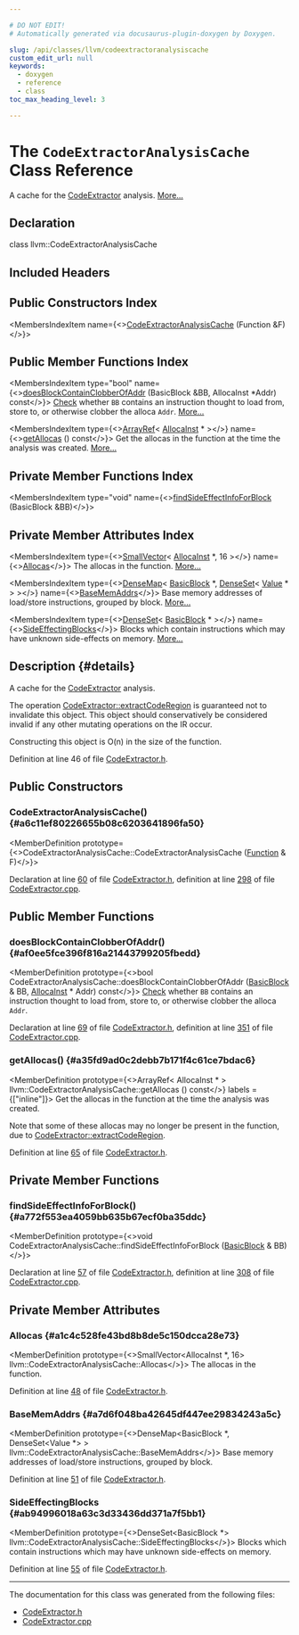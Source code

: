 ```yaml
---

# DO NOT EDIT!
# Automatically generated via docusaurus-plugin-doxygen by Doxygen.

slug: /api/classes/llvm/codeextractoranalysiscache
custom_edit_url: null
keywords:
  - doxygen
  - reference
  - class
toc_max_heading_level: 3

---
```





# The `CodeExtractorAnalysisCache` Class Reference

<DoxygenPage pluginConfig={pluginConfig}>

A cache for the <a href="/docs/api/classes/llvm/codeextractor">CodeExtractor</a> analysis. <a href="#details">More...</a>

## Declaration

<CodeBlock>class llvm::CodeExtractorAnalysisCache</CodeBlock>

## Included Headers

<IncludesList>
<IncludesListItem
  filePath="llvm/Transforms/Utils/CodeExtractor.h"
  permalink="/docs/api/files/include/include/llvm/include/llvm/transforms/include/llvm/transforms/utils/codeextractor-h"
  isLocal="true" />
</IncludesList>

## Public Constructors Index

<MembersIndex>

<MembersIndexItem
  name={<><a href="#a6c11ef80226655b08c6203641896fa50">CodeExtractorAnalysisCache</a> (Function &amp;F)</>}>
</MembersIndexItem>

</MembersIndex>

## Public Member Functions Index

<MembersIndex>

<MembersIndexItem
  type="bool"
  name={<><a href="#af0ee5fce396f816a21443799205fbedd">doesBlockContainClobberOfAddr</a> (BasicBlock &amp;BB, AllocaInst &#42;Addr) const</>}>
<a href="/docs/api/namespaces/llvm/check">Check</a> whether <code>BB</code> contains an instruction thought to load from, store to, or otherwise clobber the alloca <code>Addr</code>. <a href="#af0ee5fce396f816a21443799205fbedd">More...</a>
</MembersIndexItem>

<MembersIndexItem
  type={<><a href="/docs/api/classes/llvm/arrayref">ArrayRef</a>&lt; <a href="/docs/api/classes/llvm/allocainst">AllocaInst</a> &#42; &gt;</>}
  name={<><a href="#a35fd9ad0c2debb7b171f4c61ce7bdac6">getAllocas</a> () const</>}>
Get the allocas in the function at the time the analysis was created. <a href="#a35fd9ad0c2debb7b171f4c61ce7bdac6">More...</a>
</MembersIndexItem>

</MembersIndex>

## Private Member Functions Index

<MembersIndex>

<MembersIndexItem
  type="void"
  name={<><a href="#a772f553ea4059bb635b67ecf0ba35ddc">findSideEffectInfoForBlock</a> (BasicBlock &amp;BB)</>}>
</MembersIndexItem>

</MembersIndex>

## Private Member Attributes Index

<MembersIndex>

<MembersIndexItem
  type={<><a href="/docs/api/classes/llvm/smallvector">SmallVector</a>&lt; <a href="/docs/api/classes/llvm/allocainst">AllocaInst</a> &#42;, 16 &gt;</>}
  name={<><a href="#a1c4c528fe43bd8b8de5c150dcca28e73">Allocas</a></>}>
The allocas in the function. <a href="#a1c4c528fe43bd8b8de5c150dcca28e73">More...</a>
</MembersIndexItem>

<MembersIndexItem
  type={<><a href="/docs/api/classes/llvm/densemap">DenseMap</a>&lt; <a href="/docs/api/classes/llvm/basicblock">BasicBlock</a> &#42;, <a href="/docs/api/classes/llvm/denseset">DenseSet</a>&lt; <a href="/docs/api/classes/llvm/value">Value</a> &#42; &gt; &gt;</>}
  name={<><a href="#a7d6f048ba42645df447ee29834243a5c">BaseMemAddrs</a></>}>
Base memory addresses of load/store instructions, grouped by block. <a href="#a7d6f048ba42645df447ee29834243a5c">More...</a>
</MembersIndexItem>

<MembersIndexItem
  type={<><a href="/docs/api/classes/llvm/denseset">DenseSet</a>&lt; <a href="/docs/api/classes/llvm/basicblock">BasicBlock</a> &#42; &gt;</>}
  name={<><a href="#ab94996018a63c3d33436dd371a7f5bb1">SideEffectingBlocks</a></>}>
Blocks which contain instructions which may have unknown side-effects on memory. <a href="#ab94996018a63c3d33436dd371a7f5bb1">More...</a>
</MembersIndexItem>

</MembersIndex>

## Description {#details}

A cache for the <a href="/docs/api/classes/llvm/codeextractor">CodeExtractor</a> analysis.

The operation <a href="/docs/api/classes/llvm/codeextractor/#a8561c48aa0b397c37f9e071dad7df392">CodeExtractor::extractCodeRegion</a> is guaranteed not to invalidate this object. This object should conservatively be considered invalid if any other mutating operations on the IR occur.

Constructing this object is O(n) in the size of the function.

Definition at line 46 of file <a href="/docs/api/files/include/include/llvm/include/llvm/transforms/include/llvm/transforms/utils/codeextractor-h">CodeExtractor.h</a>.

<SectionDefinition>

## Public Constructors

### CodeExtractorAnalysisCache() {#a6c11ef80226655b08c6203641896fa50}

<MemberDefinition
  prototype={<>CodeExtractorAnalysisCache::CodeExtractorAnalysisCache (<a href="/docs/api/classes/llvm/function">Function</a> &amp; F)</>}>

Declaration at line <a href="/docs/api/files/include/include/llvm/include/llvm/transforms/include/llvm/transforms/utils/codeextractor-h/#l00060">60</a> of file <a href="/docs/api/files/include/include/llvm/include/llvm/transforms/include/llvm/transforms/utils/codeextractor-h">CodeExtractor.h</a>, definition at line <a href="/docs/api/files/lib/lib/transforms/lib/transforms/utils/codeextractor-cpp/#l00298">298</a> of file <a href="/docs/api/files/lib/lib/transforms/lib/transforms/utils/codeextractor-cpp">CodeExtractor.cpp</a>.
</MemberDefinition>

</SectionDefinition>

<SectionDefinition>

## Public Member Functions

### doesBlockContainClobberOfAddr() {#af0ee5fce396f816a21443799205fbedd}

<MemberDefinition
  prototype={<>bool CodeExtractorAnalysisCache::doesBlockContainClobberOfAddr (<a href="/docs/api/classes/llvm/basicblock">BasicBlock</a> &amp; BB, <a href="/docs/api/classes/llvm/allocainst">AllocaInst</a> &#42; Addr) const</>}>
<a href="/docs/api/namespaces/llvm/check">Check</a> whether <code>BB</code> contains an instruction thought to load from, store to, or otherwise clobber the alloca <code>Addr</code>.

Declaration at line <a href="/docs/api/files/include/include/llvm/include/llvm/transforms/include/llvm/transforms/utils/codeextractor-h/#l00069">69</a> of file <a href="/docs/api/files/include/include/llvm/include/llvm/transforms/include/llvm/transforms/utils/codeextractor-h">CodeExtractor.h</a>, definition at line <a href="/docs/api/files/lib/lib/transforms/lib/transforms/utils/codeextractor-cpp/#l00351">351</a> of file <a href="/docs/api/files/lib/lib/transforms/lib/transforms/utils/codeextractor-cpp">CodeExtractor.cpp</a>.
</MemberDefinition>

### getAllocas() {#a35fd9ad0c2debb7b171f4c61ce7bdac6}

<MemberDefinition
  prototype={<>ArrayRef&lt; AllocaInst &#42; &gt; llvm::CodeExtractorAnalysisCache::getAllocas () const</>}
  labels = {["inline"]}>
Get the allocas in the function at the time the analysis was created.

Note that some of these allocas may no longer be present in the function, due to <a href="/docs/api/classes/llvm/codeextractor/#a8561c48aa0b397c37f9e071dad7df392">CodeExtractor::extractCodeRegion</a>.

Definition at line <a href="/docs/api/files/include/include/llvm/include/llvm/transforms/include/llvm/transforms/utils/codeextractor-h/#l00065">65</a> of file <a href="/docs/api/files/include/include/llvm/include/llvm/transforms/include/llvm/transforms/utils/codeextractor-h">CodeExtractor.h</a>.
</MemberDefinition>

</SectionDefinition>

<SectionDefinition>

## Private Member Functions

### findSideEffectInfoForBlock() {#a772f553ea4059bb635b67ecf0ba35ddc}

<MemberDefinition
  prototype={<>void CodeExtractorAnalysisCache::findSideEffectInfoForBlock (<a href="/docs/api/classes/llvm/basicblock">BasicBlock</a> &amp; BB)</>}>

Declaration at line <a href="/docs/api/files/include/include/llvm/include/llvm/transforms/include/llvm/transforms/utils/codeextractor-h/#l00057">57</a> of file <a href="/docs/api/files/include/include/llvm/include/llvm/transforms/include/llvm/transforms/utils/codeextractor-h">CodeExtractor.h</a>, definition at line <a href="/docs/api/files/lib/lib/transforms/lib/transforms/utils/codeextractor-cpp/#l00308">308</a> of file <a href="/docs/api/files/lib/lib/transforms/lib/transforms/utils/codeextractor-cpp">CodeExtractor.cpp</a>.
</MemberDefinition>

</SectionDefinition>

<SectionDefinition>

## Private Member Attributes

### Allocas {#a1c4c528fe43bd8b8de5c150dcca28e73}

<MemberDefinition
  prototype={<>SmallVector&lt;AllocaInst &#42;, 16&gt; llvm::CodeExtractorAnalysisCache::Allocas</>}>
The allocas in the function.

Definition at line <a href="/docs/api/files/include/include/llvm/include/llvm/transforms/include/llvm/transforms/utils/codeextractor-h/#l00048">48</a> of file <a href="/docs/api/files/include/include/llvm/include/llvm/transforms/include/llvm/transforms/utils/codeextractor-h">CodeExtractor.h</a>.
</MemberDefinition>

### BaseMemAddrs {#a7d6f048ba42645df447ee29834243a5c}

<MemberDefinition
  prototype={<>DenseMap&lt;BasicBlock &#42;, DenseSet&lt;Value &#42;&gt; &gt; llvm::CodeExtractorAnalysisCache::BaseMemAddrs</>}>
Base memory addresses of load/store instructions, grouped by block.

Definition at line <a href="/docs/api/files/include/include/llvm/include/llvm/transforms/include/llvm/transforms/utils/codeextractor-h/#l00051">51</a> of file <a href="/docs/api/files/include/include/llvm/include/llvm/transforms/include/llvm/transforms/utils/codeextractor-h">CodeExtractor.h</a>.
</MemberDefinition>

### SideEffectingBlocks {#ab94996018a63c3d33436dd371a7f5bb1}

<MemberDefinition
  prototype={<>DenseSet&lt;BasicBlock &#42;&gt; llvm::CodeExtractorAnalysisCache::SideEffectingBlocks</>}>
Blocks which contain instructions which may have unknown side-effects on memory.

Definition at line <a href="/docs/api/files/include/include/llvm/include/llvm/transforms/include/llvm/transforms/utils/codeextractor-h/#l00055">55</a> of file <a href="/docs/api/files/include/include/llvm/include/llvm/transforms/include/llvm/transforms/utils/codeextractor-h">CodeExtractor.h</a>.
</MemberDefinition>

</SectionDefinition>

<hr/>

The documentation for this class was generated from the following files:

<ul>
<li><a href="/docs/api/files/include/include/llvm/include/llvm/transforms/include/llvm/transforms/utils/codeextractor-h">CodeExtractor.h</a></li>
<li><a href="/docs/api/files/lib/lib/transforms/lib/transforms/utils/codeextractor-cpp">CodeExtractor.cpp</a></li>
</ul>

</DoxygenPage>

